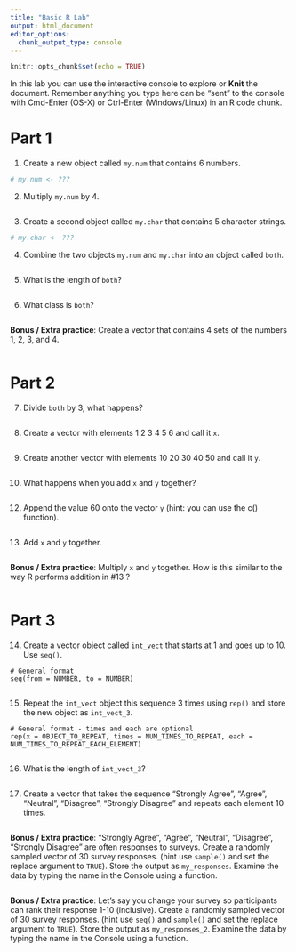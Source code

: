 ```yaml
---
title: "Basic R Lab"
output: html_document
editor_options: 
  chunk_output_type: console
---
```


```r
knitr::opts_chunk$set(echo = TRUE)
```


In this lab you can use the interactive console to explore or **Knit** the document. 
Remember anything you type here can be "sent" to the console with Cmd-Enter (OS-X) or Ctrl-Enter (Windows/Linux) in an R code chunk.


# Part 1

1. Create a new object called `my.num` that contains 6 numbers.
```r
# my.num <- ???
```


2. Multiply `my.num` by 4.
```r

```


3. Create a second object called `my.char` that contains 5 character strings.
```r
# my.char <- ???
```


4. Combine the two objects `my.num` and `my.char` into an object called `both`.
```r

```


5. What is the length of `both`?
```r

```


6. What class is `both`?
```r

```


**Bonus / Extra practice**: Create a vector that contains 4 sets of the numbers 1, 2, 3, and 4.
```r

```

# Part 2

7. Divide `both` by 3, what happens?
```r

```


8. Create a vector with elements 1 2 3 4 5 6 and call it `x`.
```r

```


9. Create another vector with elements 10 20 30 40 50 and call it `y`.
```r

```


10. What happens when you add `x` and `y` together?
```r

```


12. Append the value 60 onto the vector `y` (hint: you can use the c() function).
```r

```


13. Add `x` and `y` together.
```r

```


**Bonus / Extra practice**: Multiply `x` and `y` together. How is this similar to the way R performs addition in #13 ?
```r

```


# Part 3

14. Create a vector object called `int_vect` that starts at 1 and goes up to 10. Use `seq()`.
```
# General format
seq(from = NUMBER, to = NUMBER)
```
```r

```


15. Repeat the `int_vect` object this sequence 3 times using `rep()` and store the new object as `int_vect_3`.
```
# General format - times and each are optional
rep(x = OBJECT_TO_REPEAT, times = NUM_TIMES_TO_REPEAT, each = NUM_TIMES_TO_REPEAT_EACH_ELEMENT)
```
```r

```


16. What is the length of `int_vect_3`?
```r

```


17. Create a vector that takes the sequence "Strongly Agree", "Agree", "Neutral", "Disagree", "Strongly Disagree" and repeats each element 10 times.
```r

```


**Bonus / Extra practice**: "Strongly Agree", "Agree", "Neutral", "Disagree", "Strongly Disagree" are often responses to surveys. Create a randomly sampled vector of 30 survey responses. (hint use `sample()` and set the replace argument to `TRUE`). Store the output as `my_responses`. Examine the data by typing the name in the Console using a function.
```r

```


**Bonus / Extra practice**: Let's say you change your survey so participants can rank their response 1-10 (inclusive). Create a randomly sampled vector of 30 survey responses. (hint use `seq()` and `sample()` and set the replace argument to `TRUE`). Store the output as `my_responses_2`. Examine the data by typing the name in the Console using a function.
```r

```
